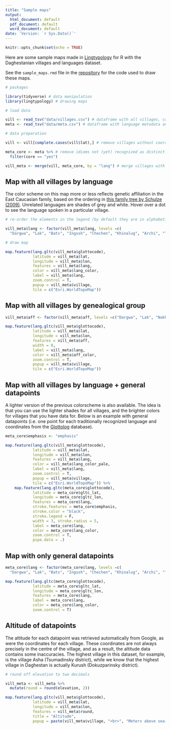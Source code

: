 ```yaml
---
title: "Sample maps"
output:
  html_document: default
  pdf_document: default
  word_document: default
date: 'Version: `r Sys.Date()`'
---
```


```r
knitr::opts_chunk$set(echo = TRUE)
```

Here are some sample maps made in [Lingtypology](https://ropensci.org/blog/2017/05/16/lingtypology/) for R with the Daghestanian villages and languages dataset.

See the `sample_maps.rmd` file in the [repository](https://github.com/sverhees/master_villages) for the code used to draw these maps.

```r

# packages

library(tidyverse) # data manipulation
library(lingtypology) # drawing maps

```

```r

# load data

vill <- read_tsv("data/villages.csv") # dataframe with all villages, coordinates and languages
meta <- read_tsv("data/meta.csv") # dataframe with language metadata and color schemes

# data preparation

vill <- vill[complete.cases(vill$lat),] # remove villages without coordinates

meta_core <- meta %>% # remove idioms not (yet) recognized as distinct
  filter(core == "yes")

vill_meta <- merge(vill, meta_core, by = "lang") # merge villages with metadata

```

## Map with all villages by language

The color scheme on this map more or less reflects genetic affiliation in the East Caucasian family, based on the ordering in [this family tree by Schulze (2009)](https://en.wikipedia.org/wiki/Northeast_Caucasian_languages#/media/File:Northeast_Caucasian_Splits.png). Unrelated languages are shades of grey and white. Hover over a dot to see the language spoken in a particular village.

```r

# re-order the elements in the legend (by default they are in alphabetical order)

vill_meta$lang <- factor(vill_meta$lang, levels =c(
  "Dargwa", "Lak", "Bats", "Ingush", "Chechen", "Khinalug", "Archi", "Tsakhur", "Rutul", "Kryz", "Budukh", "Udi", "Lezgian", "Agul", "Tabasaran", "Avar", "Andi", "Botlikh", "Godoberi", "Chamalal", "Bagvalal", "Tindi", "Karata", "Akhvakh", "Tsez", "Hinuq", "Bezhta", "Hunzib", "Khwarshi", "Nogai", "Kumyk", "Azerbaijani", "Armenian"))

# draw map

map.feature(lang.gltc(vill_meta$glottocode),
            latitude = vill_meta$lat,
            longitude = vill_meta$lon,
            features = vill_meta$lang,
            color = vill_meta$lang_color,
            label = vill_meta$lang,
            zoom.control = T,
            popup = vill_meta$village,
            tile = c("Esri.WorldTopoMap"))

```


## Map with all villages by genealogical group

```r

vill_meta$aff <- factor(vill_meta$aff, levels =c("Dargwa", "Lak", "Nakh", "Khinalug", "Lezgic", "Avar", "Andic", "Tsezic", "Kipchak", "Oghuz", "Armenic"))

map.feature(lang.gltc(vill_meta$glottocode),
            latitude = vill_meta$lat,
            longitude = vill_meta$lon,
            features = vill_meta$aff,
            width = 8,
            label = vill_meta$lang,
            color = vill_meta$aff_color,
            zoom.control = T,
            popup = vill_meta$village,
            tile = c("Esri.WorldTopoMap"))

```

## Map with all villages by language + general datapoints

A lighter version of the previous colorscheme is also available. The idea is that you can use the lighter shades for all villages, and the brighter colors for villages that you have data for. Below is an example with general datapoints (i.e. one point for each traditionally recognized language and coordinates from the [Glottolog](https://glottolog.org/) database).

```r

meta_core$emphasis <- "emphasis"

map.feature(lang.gltc(vill_meta$glottocode),
            latitude = vill_meta$lat,
            longitude = vill_meta$lon,
            features = vill_meta$lang,
            color = vill_meta$lang_color_pale,
            label = vill_meta$lang,
            zoom.control = T,
            popup = vill_meta$village,
            tile = c("Esri.WorldTopoMap")) %>%
    map.feature(lang.gltc(meta_core$glottocode),
            latitude = meta_core$gltc_lat,
            longitude = meta_core$gltc_lon,
            features = meta_core$lang,
            stroke.features = meta_core$emphasis,
            stroke.color = "black",
            stroke.legend = F,
            width = 3, stroke.radius = 5,
            label = meta_core$lang,
            color = meta_core$lang_color,
            zoom.control = T,
            pipe.data = .)
```

## Map with only general datapoints

```r

meta_core$lang <- factor(meta_core$lang, levels =c(
  "Dargwa", "Lak", "Bats", "Ingush", "Chechen", "Khinalug", "Archi", "Tsakhur", "Rutul", "Kryz", "Budukh", "Udi", "Lezgian", "Agul", "Tabasaran", "Avar", "Andi", "Botlikh", "Godoberi", "Chamalal", "Bagvalal", "Tindi", "Karata", "Akhvakh", "Tsez", "Hinuq", "Bezhta", "Hunzib", "Khwarshi", "Nogai", "Kumyk", "Azerbaijani", "Armenian"))

map.feature(lang.gltc(meta_core$glottocode),
            latitude = meta_core$gltc_lat,
            longitude = meta_core$gltc_lon,
            features = meta_core$lang,
            label = meta_core$lang,
            color = meta_core$lang_color,
            zoom.control = T)

```

## Altitude of datapoints

The altitude for each datapoint was retrieved automatically from Google, as were the coordinates for each village. These coordinates are not always precisely in the centre of the village, and as a result, the altitude data contains some inaccuracies. The highest village in this dataset, for example, is the village Asha (Tsumadinsky district), while we know that the highest village in Daghestan is actually Kurush (Dokuzparinsky district).

```r

# round off elevation to two decimals

vill_meta <- vill_meta %>%
  mutate(round = round(elevation, 2))

map.feature(lang.gltc(vill_meta$glottocode),
            latitude = vill_meta$lat,
            longitude = vill_meta$lon,
            features = vill_meta$round,
            title = "Altitude",
            popup = paste(vill_meta$village, "<br>", "Meters above sea-level:", vill_meta$elevation))

```




